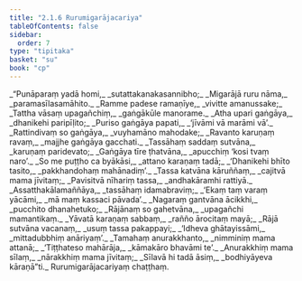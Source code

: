 ```yaml
---
title: "2.1.6 Rurumigarājacariya"
tableOfContents: false
sidebar:
  order: 7
type: "tipitaka"
basket: "su"
book: "cp"
---
```



<DynamicBreadcrumb />

<Division number="48" book="cp">

<Paragraph number="214" type="verses" book="cp">
_“Punāparaṃ yadā homi,_  
_sutattakanakasannibho;_  
_Migarājā ruru nāma,_  
_paramasīlasamāhito._  

</Paragraph>

</Division>
<Division number="49" book="cp">

<Paragraph number="215" type="verses" book="cp">
_Ramme padese ramaṇīye,_  
_vivitte amanussake;_  
_Tattha vāsaṃ upagañchiṃ,_  
_gaṅgākūle manorame._  

</Paragraph>

</Division>
<Division number="50" book="cp">

<Paragraph number="216" type="verses" book="cp">
_Atha upari gaṅgāya,_  
_dhanikehi paripīḷito;_  
_Puriso gaṅgāya papati,_  
_‘jīvāmi vā marāmi vā’._  

</Paragraph>

</Division>
<Division number="51" book="cp">

<Paragraph number="217" type="verses" book="cp">
_Rattindivaṃ so gaṅgāya,_  
_vuyhamāno mahodake;_  
_Ravanto karuṇaṃ ravaṃ,_  
_majjhe gaṅgāya gacchati._  

</Paragraph>

</Division>
<Division number="52" book="cp">

<Paragraph number="218" type="verses" book="cp">
_Tassāhaṃ saddaṃ sutvāna,_  
_karuṇaṃ paridevato;_  
_Gaṅgāya tīre ṭhatvāna,_  
_apucchiṃ ‘kosi tvaṃ naro’._  

</Paragraph>

</Division>
<Division number="53" book="cp">

<Paragraph number="219" type="verses" book="cp">
_So me puṭṭho ca byākāsi,_  
_attano karaṇaṃ tadā;_  
_‘Dhanikehi bhīto tasito,_  
_pakkhandohaṃ mahānadiṃ’._  

</Paragraph>

</Division>
<Division number="54" book="cp">

<Paragraph number="220" type="verses" book="cp">
_Tassa katvāna kāruññaṃ,_  
_cajitvā mama jīvitaṃ;_  
_Pavisitvā nīhariṃ tassa,_  
_andhakāramhi rattiyā._  

</Paragraph>

</Division>
<Division number="55" book="cp">

<Paragraph number="221" type="verses" book="cp">
_Assatthakālamaññāya,_  
_tassāhaṃ idamabraviṃ;_  
_‘Ekaṃ taṃ varaṃ yācāmi,_  
_mā maṃ kassaci pāvada’._  

</Paragraph>

</Division>
<Division number="56" book="cp">

<Paragraph number="222" type="verses" book="cp">
_Nagaraṃ gantvāna ācikkhi,_  
_pucchito dhanahetuko;_  
_Rājānaṃ so gahetvāna,_  
_upagañchi mamantikaṃ._  

</Paragraph>

</Division>
<Division number="57" book="cp">

<Paragraph number="223" type="verses" book="cp">
_Yāvatā karaṇaṃ sabbaṃ,_  
_rañño ārocitaṃ mayā;_  
_Rājā sutvāna vacanaṃ,_  
_usuṃ tassa pakappayi;_  
_‘Idheva ghātayissāmi,_  
_mittadubbhiṃ anāriyaṃ’._  

</Paragraph>

</Division>
<Division number="58" book="cp">

<Paragraph number="224" type="verses" book="cp">
_Tamahaṃ anurakkhanto,_  
_nimminiṃ mama attanā;_  
_‘Tiṭṭhateso mahārāja,_  
_kāmakāro bhavāmi te’._  

</Paragraph>

</Division>
<Division number="59" book="cp">

<Paragraph number="225" type="verses" book="cp">
_Anurakkhiṃ mama sīlaṃ,_  
_nārakkhiṃ mama jīvitaṃ;_  
_Sīlavā hi tadā āsiṃ,_  
_bodhiyāyeva kāraṇā”ti._  


</Paragraph>
</Division>

<Paragraph number="226" type="center" book="cp">
Rurumigarājacariyaṃ chaṭṭhaṃ.
</Paragraph>